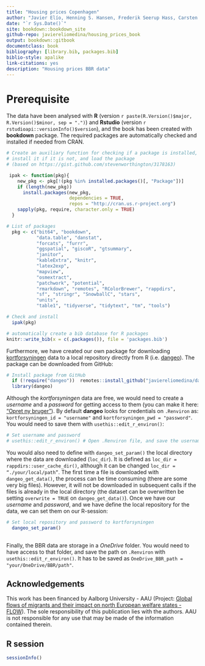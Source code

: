 ```yaml
---
title: "Housing prices Copenhagen"
author: "Javier Elío, Henning S. Hansen, Frederik Seerup Hass, Carsten Keßler"
date: "`r Sys.Date()`"
site: bookdown::bookdown_site
github-repo: javiereliomedina/housing_prices_book
output: bookdown::gitbook
documentclass: book
bibliography: [library.bib, packages.bib]
biblio-style: apalike
link-citations: yes
description: "Housing prices BBR data"
---
```


# Prerequisite {.unnumbered}

The data have been analysed with **R** (version `r paste(R.Version()$major, R.Version()$minor, sep = ".")`) and **Rstudio** (version `r rstudioapi::versionInfo()$version`), and the book has been created with **bookdown** package. The required packages are automatically checked and installed if needed from CRAN.

```r

# Create an auxiliary function for checking if a package is installed,
# install it if it is not, and load the package
# (based on https://gist.github.com/stevenworthington/3178163) 

 ipak <- function(pkg){
    new_pkg <- pkg[!(pkg %in% installed.packages()[, "Package"])]
    if (length(new_pkg)) 
      install.packages(new_pkg,
                       dependencies = TRUE,
                       repos = "http://cran.us.r-project.org")
    sapply(pkg, require, character.only = TRUE)
  }

# List of packages 
  pkg <- c("bit64", "bookdown",
           "data.table", "danstat",
           "forcats", "furrr",
           "ggspatial", "giscoR", "gtsummary",
           "janitor",
           "kableExtra", "knitr",
           "latex2exp",
           "mapview",
           "osmextract", 
           "patchwork", "potential",
           "rmarkdown", "remotes", "RColorBrewer", "rappdirs",
           "sf", "stringr", "SnowballC", "stars",
           "units",
           "table1", "tidyverse", "tidytext", "tm", "tools")

# Check and install
  ipak(pkg)

```

```r

# automatically create a bib database for R packages
knitr::write_bib(x = c(.packages()), file = 'packages.bib')

```

Furthermore, we have created our own package for downloading [kortforsyningen](https://kortforsyningen.dk/) data to a local repository directly from R (i.e. [dangeo](https://github.com/javiereliomedina/dangeo.git)). The package can be downloaded from GitHub: 

```r

# Install package from GitHub
  if (!require("dangeo"))  remotes::install_github("javiereliomedina/dangeo")
  library(dangeo)

```

Although the *kortforsyningen* data are free, we would need to create a *username* and a *password* for getting access to them (you can make it here: ["Opret ny bruger"](https://kortforsyningen.dk/indhold/min-side-0)). By default **dangeo** looks for credentials on `.Renviron` as: `kortforsyningen_id = "username"` and `kortforsyningen_pwd = "password"`. You would need to save them with `usethis::edit_r_environ()`: 

```r

# Set username and password 
# usethis::edit_r_environ() # Open .Renviron file, and save the username (kortforsyningen_id = "your_username") and password (kortforsyningen_pwd = "your_password")

```

You would also need to define with `dangeo_set_param()` the local directory where the data are downloaded (`loc_dir`). It is defined as `loc_dir = rappdirs::user_cache_dir()`, although it can be changed `loc_dir = “./your/local/path”`. The first time a file is downloaded with `dangeo_get_data()`, the process can be time consuming (there are some very big files). However, it will not be downloaded in subsequent calls if the files is already in the local directory (the dataset can be overwritten be setting `overwrite = TRUE` on `dangeo_get_data()`). Once we have our *username* and *password*, and we have define the local repository for the data, we can set them on our R-session:

```r

# Set local repository and password to kortforsyningen
  dangeo_set_param()
  
```

Finally, the BBR data are storage in a *OneDrive* folder. You would need to have access to that folder, and save the path on `.Renviron` with `usethis::edit_r_environ()`. It has to be saved as `OneDrive_BBR_path = "your/OneDrive/BBR/path"`. 

## Acknowledgements {-}

This work has been financed by Aalborg University - AAU (Project: [Global flows of migrants and their impact on north European welfare states - FLOW](https://www.flow.aau.dk/)). The sole responsibility of this publication lies with the authors. AAU is not responsible for any use that may be made of the information contained therein.

## R session {-}

```r

sessionInfo()

```
